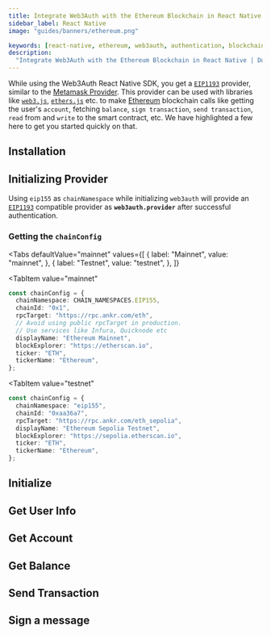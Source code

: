 ```yaml
---
title: Integrate Web3Auth with the Ethereum Blockchain in React Native
sidebar_label: React Native
image: "guides/banners/ethereum.png"

keywords: [react-native, ethereum, web3auth, authentication, blockchain]
description:
  "Integrate Web3Auth with the Ethereum Blockchain in React Native | Documentation - Web3Auth"
---
```



<SEO
  title="Integrate Web3Auth with the Ethereum Blockchain in React Native"
  description="Integrate Web3Auth with the Ethereum Blockchain in React Native | Documentation - Web3Auth"
  image="https://web3auth.io/docs/guides/banners/ethereum.png"
  slug="/connect-blockchain/evm/ethereum/react-native"
/>

While using the Web3Auth React Native SDK, you get a
[`EIP1193`](https://eips.ethereum.org/EIPS/eip-1193) provider, similar to the
[Metamask Provider](https://docs.metamask.io/guide/ethereum-provider.html). This provider can be
used with libraries like [`web3.js`](https://web3js.readthedocs.io/en/v1.2.8/getting-started.html),
[`ethers.js`](https://docs.ethers.io/v5/getting-started/) etc. to make
[Ethereum](https://ethereum.org/) blockchain calls like getting the user's `account`, fetching
`balance`, `sign transaction`, `send transaction`, `read` from and `write` to the smart contract,
etc. We have highlighted a few here to get you started quickly on that.

## Installation

<InstallationSnippet />

## Initializing Provider

Using `eip155` as `chainNamespace` while initializing `web3auth` will provide an
[`EIP1193`](https://eips.ethereum.org/EIPS/eip-1193) compatible provider as **`web3auth.provider`**
after successful authentication.

### Getting the `chainConfig`

<Tabs
 defaultValue="mainnet"
  values={[
    { label: "Mainnet", value: "mainnet", },
    { label: "Testnet", value: "testnet", },
  ]}
>
<TabItem
  value="mainnet"
>

```typescript
const chainConfig = {
  chainNamespace: CHAIN_NAMESPACES.EIP155,
  chainId: "0x1",
  rpcTarget: "https://rpc.ankr.com/eth",
  // Avoid using public rpcTarget in production.
  // Use services like Infura, Quicknode etc
  displayName: "Ethereum Mainnet",
  blockExplorer: "https://etherscan.io",
  ticker: "ETH",
  tickerName: "Ethereum",
};
```

</TabItem>

<TabItem
  value="testnet"
>

```typescript
const chainConfig = {
  chainNamespace: "eip155",
  chainId: "0xaa36a7",
  rpcTarget: "https://rpc.ankr.com/eth_sepolia",
  displayName: "Ethereum Sepolia Testnet",
  blockExplorer: "https://sepolia.etherscan.io",
  ticker: "ETH",
  tickerName: "Ethereum",
};
```

</TabItem>
</Tabs>

## Initialize

<InitialisationSnippet />

## Get User Info

<UserInfoSnippet />

## Get Account

<GetAccountSnippet />

## Get Balance

<GetBalanceSnippet />

## Send Transaction

<SendTransactionSnippet />

## Sign a message

<SignMessageSnippet />
